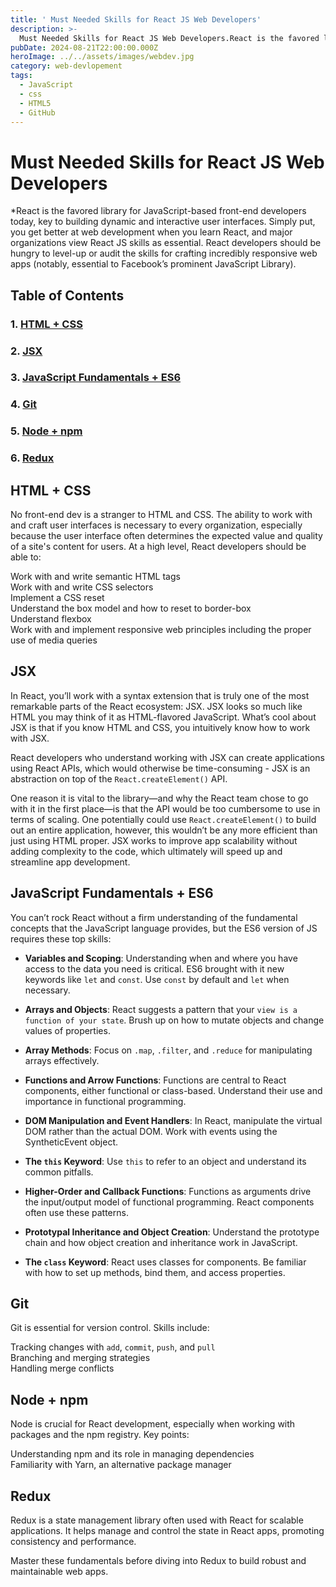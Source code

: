 ```yaml
---
title: ' Must Needed Skills for React JS Web Developers'
description: >-
  Must Needed Skills for React JS Web Developers.React is the favored library for JavaScript-based front-end developers today, key to building dynamic and interactive user interfaces.
pubDate: 2024-08-21T22:00:00.000Z
heroImage: ../../assets/images/webdev.jpg
category: web-devlopement
tags:
  - JavaScript
  - css
  - HTML5
  - GitHub
---
```


# Must Needed Skills for React JS Web Developers

\*React is the favored library for JavaScript-based front-end developers today, key to building dynamic and interactive user interfaces. Simply put, you get better at web development when you learn React, and major organizations view React JS skills as essential. React developers should be hungry to level-up or audit the skills for crafting incredibly responsive web apps (notably, essential to Facebook’s prominent JavaScript Library).

## Table of Contents

### 1. [HTML + CSS](#html-css)

### 2. [JSX](#jsx)

### 3. [JavaScript Fundamentals + ES6](#javascript-fundamentals-es6)

### 4. [Git](#git)

### 5. [Node + npm](#node-npm)

### 6. [Redux](#redux)

## HTML + CSS

No front-end dev is a stranger to HTML and CSS. The ability to work with and craft user interfaces is necessary to every organization, especially because the user interface often determines the expected value and quality of a site's content for users. At a high level, React developers should be able to:

Work with and write semantic HTML tags  
 Work with and write CSS selectors  
 Implement a CSS reset  
 Understand the box model and how to reset to border-box  
 Understand flexbox  
 Work with and implement responsive web principles including the proper use of media queries

## JSX

In React, you’ll work with a syntax extension that is truly one of the most remarkable parts of the React ecosystem: JSX. JSX looks so much like HTML you may think of it as HTML-flavored JavaScript. What’s cool about JSX is that if you know HTML and CSS, you intuitively know how to work with JSX.

React developers who understand working with JSX can create applications using React APIs, which would otherwise be time-consuming - JSX is an abstraction on top of the `React.createElement()` API.

One reason it is vital to the library—and why the React team chose to go with it in the first place—is that the API would be too cumbersome to use in terms of scaling. One potentially could use `React.createElement()` to build out an entire application, however, this wouldn’t be any more efficient than just using HTML proper. JSX works to improve app scalability without adding complexity to the code, which ultimately will speed up and streamline app development.

## JavaScript Fundamentals + ES6

You can’t rock React without a firm understanding of the fundamental concepts that the JavaScript language provides, but the ES6 version of JS requires these top skills:

- **Variables and Scoping**: Understanding when and where you have access to the data you need is critical. ES6 brought with it new keywords like `let` and `const`. Use `const` by default and `let` when necessary.

- **Arrays and Objects**: React suggests a pattern that your `view is a function of your state`. Brush up on how to mutate objects and change values of properties.

- **Array Methods**: Focus on `.map`, `.filter`, and `.reduce` for manipulating arrays effectively.

- **Functions and Arrow Functions**: Functions are central to React components, either functional or class-based. Understand their use and importance in functional programming.

- **DOM Manipulation and Event Handlers**: In React, manipulate the virtual DOM rather than the actual DOM. Work with events using the SyntheticEvent object.

- **The `this` Keyword**: Use `this` to refer to an object and understand its common pitfalls.

- **Higher-Order and Callback Functions**: Functions as arguments drive the input/output model of functional programming. React components often use these patterns.

- **Prototypal Inheritance and Object Creation**: Understand the prototype chain and how object creation and inheritance work in JavaScript.

- **The `class` Keyword**: React uses classes for components. Be familiar with how to set up methods, bind them, and access properties.

## Git

Git is essential for version control. Skills include:

Tracking changes with `add`, `commit`, `push`, and `pull`  
 Branching and merging strategies  
 Handling merge conflicts

## Node + npm

Node is crucial for React development, especially when working with packages and the npm registry. Key points:

Understanding npm and its role in managing dependencies  
 Familiarity with Yarn, an alternative package manager

## Redux

Redux is a state management library often used with React for scalable applications. It helps manage and control the state in React apps, promoting consistency and performance.

Master these fundamentals before diving into Redux to build robust and maintainable web apps.
